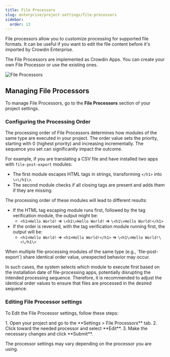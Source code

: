 ```yaml
---
title: File Processors
slug: enterprise/project-settings/file-processors
sidebar:
  order: 13
---
```



File processors allow you to customize processing for supported file formats. It can be useful if you want to edit the file content before it's imported by Crowdin Enterprise.

The File Processors are implemented as Crowdin Apps. You can create your own File Processor or use the existing ones.

<Image src={fileProcessors} alt="File Processors" />

<CardGrid>
  <LinkCard
    title="Explore File Processors in Store"
    href="https://store.crowdin.com/tags/file-processors"
    target="_blank"
  />
  <LinkCard
    title="Create a File Processor"
    href="/developer/crowdin-apps-modules-file-processing/"
  />
</CardGrid>

## Managing File Processors

To manage File Processors, go to the **File Processors** section of your project settings.

### Configuring the Processing Order

The processing order of File Processors determines how modules of the same type are executed in your project. The order value sets the priority, starting with 0 (highest priority) and increasing incrementally. The sequence you set can significantly impact the outcome.

For example, if you are translating a CSV file and have installed two apps with `file-post-export` modules:

- The first module escapes HTML tags in strings, transforming `</h1>` into `\<\/h1\>`.
- The second module checks if all closing tags are present and adds them if they are missing.

The processing order of these modules will lead to different results:

- If the HTML tag escaping module runs first, followed by the tag verification module, the output might be:
  - `<h1>Hello World!` => `\<h1\>Hello World!` => `\<h1\>Hello World!</h1>`
- If the order is reversed, with the tag verification module running first, the output will be:
  - `<h1>Hello World!` => `<h1>Hello World!</h1>` => `\<h1\>Hello World!\<\/h1\>`

<Aside type="caution">
  When multiple file-processing modules of the same type (e.g., `file-post-export`) share identical order value, unexpected behavior may occur.
</Aside>

In such cases, the system selects which module to execute first based on the installation date of file-processing apps, potentially disrupting the intended processing sequence. Therefore, it is recommended to adjust the identical order values to ensure that files are processed in the desired sequence.

### Editing File Processor settings

To Edit the File Processor settings, follow these steps:

<Steps>
  1. Open your project and go to the **Settings > File Processors** tab.
  2. Click <Icon name="mdi:dots-vertical" class="inline-icon" /> toward the needed processor and select **Edit**.
  3. Make the necessary changes and click **Submit**.
</Steps>

The processor settings may vary depending on the processor you are using.
